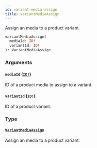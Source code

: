 ```yaml
---
id: variant-media-assign
title: variantMediaAssign
---
```


Assign an media to a product variant.

```graphql
variantMediaAssign(
  mediaId: ID!
  variantId: ID!
): VariantMediaAssign

```

### Arguments

#### `mediaId` ([`ID!`](/developer/api-reference/scalars/id))

ID of a product media to assign to a variant.

#### `variantId` ([`ID!`](/developer/api-reference/scalars/id))

ID of a product variant.

### Type

#### [`VariantMediaAssign`](/developer/api-reference/objects/variant-media-assign)

Assign an media to a product variant.
